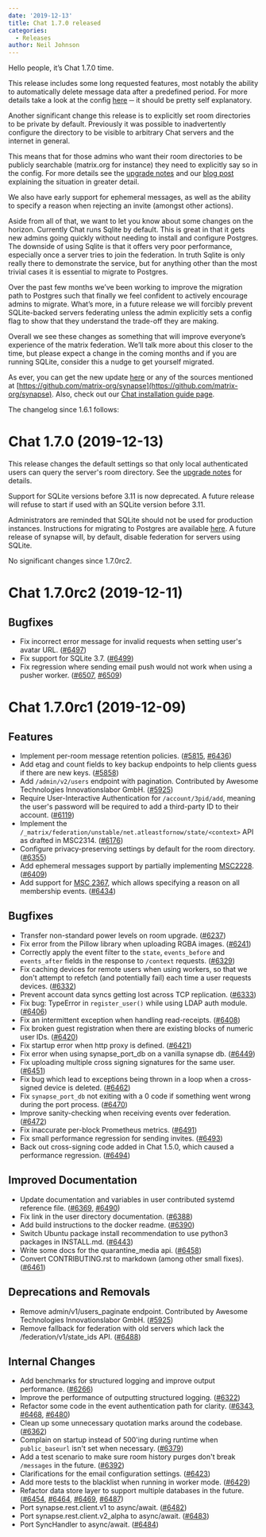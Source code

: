 ```yaml
---
date: '2019-12-13'
title: Chat 1.7.0 released
categories:
  - Releases
author: Neil Johnson
---
```


Hello people, it’s Chat 1.7.0 time.

This release includes some long requested features, most notably the ability to automatically delete message data after a predefined period. For more details take a look at the config [here](https://github.com/matrix-org/synapse/blob/v1.7.0/docs/sample_config.yaml#L332-L393) ─ it should be pretty self explanatory.

Another significant change this release is to explicitly set room directories to be private by default. Previously it was possible to inadvertently configure the directory to be visible to arbitrary Chat servers and the internet in general.

This means that for those admins who want their room directories to be publicly searchable (matrix.org for instance) they need to explicitly say so in the config. For more details see the [upgrade notes](https://github.com/matrix-org/synapse/blob/v1.7.0/UPGRADE.rst#upgrading-to-v170) and our [blog post](https://matrix.org/blog/2019/11/09/avoiding-unwelcome-visitors-on-private-matrix-servers/) explaining the situation in greater detail.

We also have early support for ephemeral messages, as well as the ability to specify a reason when rejecting an invite (amongst other actions).

Aside from all of that, we want to let you know about some changes on the horizon. Currently Chat runs Sqlite by default. This is great in that it gets new admins going quickly without needing to install and configure Postgres. The downside of using Sqlite is that it offers very poor performance, especially once a server tries to join the federation. In truth Sqlite is only really there to demonstrate the service, but for anything other than the most trivial cases it is essential to migrate to Postgres.

Over the past few months we’ve been working to improve the migration path to Postgres such that finally we feel confident to actively encourage admins to migrate. What’s more, in a future release we will forcibly prevent SQLite-backed servers federating unless the admin explicitly sets a config flag to show that they understand the trade-off they are making.

Overall we see these changes as something that will improve everyone’s experience of the matrix federation. We’ll talk more about this closer to the time, but please expect a change in the coming months and if you are running SQLite, consider this a nudge to get yourself migrated.

As ever, you can get the new update [here](https://github.com/matrix-org/synapse/releases/tag/v1.7.0) or any of the sources mentioned at [https://github.com/matrix-org/synapse](https://github.com/matrix-org/synapse). Also, check out our [Chat installation guide page](https://matrix.org/docs/guides/installing-synapse).

The changelog since 1.6.1 follows:


Chat 1.7.0 (2019-12-13)
==========================

This release changes the default settings so that only local authenticated users can query the server's room directory. See the [upgrade notes](https://github.com/matrix-org/synapse/blob/v1.7.0/UPGRADE.rst#upgrading-to-v170) for details.

Support for SQLite versions before 3.11 is now deprecated. A future release will refuse to start if used with an SQLite version before 3.11.

Administrators are reminded that SQLite should not be used for production instances. Instructions for migrating to Postgres are available [here](https://github.com/matrix-org/synapse/blob/v1.7.0/docs/postgres.md). A future release of synapse will, by default, disable federation for servers using SQLite.

No significant changes since 1.7.0rc2.


Chat 1.7.0rc2 (2019-12-11)
=============================

Bugfixes
--------

- Fix incorrect error message for invalid requests when setting user's avatar URL. ([\#6497](https://github.com/matrix-org/synapse/issues/6497))
- Fix support for SQLite 3.7. ([\#6499](https://github.com/matrix-org/synapse/issues/6499))
- Fix regression where sending email push would not work when using a pusher worker. ([\#6507](https://github.com/matrix-org/synapse/issues/6507), [\#6509](https://github.com/matrix-org/synapse/issues/6509))


Chat 1.7.0rc1 (2019-12-09)
=============================

Features
--------

- Implement per-room message retention policies. ([\#5815](https://github.com/matrix-org/synapse/issues/5815), [\#6436](https://github.com/matrix-org/synapse/issues/6436))
- Add etag and count fields to key backup endpoints to help clients guess if there are new keys. ([\#5858](https://github.com/matrix-org/synapse/issues/5858))
- Add `/admin/v2/users` endpoint with pagination. Contributed by Awesome Technologies Innovationslabor GmbH. ([\#5925](https://github.com/matrix-org/synapse/issues/5925))
- Require User-Interactive Authentication for `/account/3pid/add`, meaning the user's password will be required to add a third-party ID to their account. ([\#6119](https://github.com/matrix-org/synapse/issues/6119))
- Implement the `/_matrix/federation/unstable/net.atleastfornow/state/<context>` API as drafted in MSC2314. ([\#6176](https://github.com/matrix-org/synapse/issues/6176))
- Configure privacy-preserving settings by default for the room directory. ([\#6355](https://github.com/matrix-org/synapse/issues/6355))
- Add ephemeral messages support by partially implementing [MSC2228](https://github.com/matrix-org/matrix-doc/pull/2228). ([\#6409](https://github.com/matrix-org/synapse/issues/6409))
- Add support for [MSC 2367](https://github.com/matrix-org/matrix-doc/pull/2367), which allows specifying a reason on all membership events. ([\#6434](https://github.com/matrix-org/synapse/issues/6434))


Bugfixes
--------

- Transfer non-standard power levels on room upgrade. ([\#6237](https://github.com/matrix-org/synapse/issues/6237))
- Fix error from the Pillow library when uploading RGBA images. ([\#6241](https://github.com/matrix-org/synapse/issues/6241))
- Correctly apply the event filter to the `state`, `events_before` and `events_after` fields in the response to `/context` requests. ([\#6329](https://github.com/matrix-org/synapse/issues/6329))
- Fix caching devices for remote users when using workers, so that we don't attempt to refetch (and potentially fail) each time a user requests devices. ([\#6332](https://github.com/matrix-org/synapse/issues/6332))
- Prevent account data syncs getting lost across TCP replication. ([\#6333](https://github.com/matrix-org/synapse/issues/6333))
- Fix bug: TypeError in `register_user()` while using LDAP auth module. ([\#6406](https://github.com/matrix-org/synapse/issues/6406))
- Fix an intermittent exception when handling read-receipts. ([\#6408](https://github.com/matrix-org/synapse/issues/6408))
- Fix broken guest registration when there are existing blocks of numeric user IDs. ([\#6420](https://github.com/matrix-org/synapse/issues/6420))
- Fix startup error when http proxy is defined. ([\#6421](https://github.com/matrix-org/synapse/issues/6421))
- Fix error when using synapse_port_db on a vanilla synapse db. ([\#6449](https://github.com/matrix-org/synapse/issues/6449))
- Fix uploading multiple cross signing signatures for the same user. ([\#6451](https://github.com/matrix-org/synapse/issues/6451))
- Fix bug which lead to exceptions being thrown in a loop when a cross-signed device is deleted. ([\#6462](https://github.com/matrix-org/synapse/issues/6462))
- Fix `synapse_port_db` not exiting with a 0 code if something went wrong during the port process. ([\#6470](https://github.com/matrix-org/synapse/issues/6470))
- Improve sanity-checking when receiving events over federation. ([\#6472](https://github.com/matrix-org/synapse/issues/6472))
- Fix inaccurate per-block Prometheus metrics. ([\#6491](https://github.com/matrix-org/synapse/issues/6491))
- Fix small performance regression for sending invites. ([\#6493](https://github.com/matrix-org/synapse/issues/6493))
- Back out cross-signing code added in Chat 1.5.0, which caused a performance regression. ([\#6494](https://github.com/matrix-org/synapse/issues/6494))


Improved Documentation
----------------------

- Update documentation and variables in user contributed systemd reference file. ([\#6369](https://github.com/matrix-org/synapse/issues/6369), [\#6490](https://github.com/matrix-org/synapse/issues/6490))
- Fix link in the user directory documentation. ([\#6388](https://github.com/matrix-org/synapse/issues/6388))
- Add build instructions to the docker readme. ([\#6390](https://github.com/matrix-org/synapse/issues/6390))
- Switch Ubuntu package install recommendation to use python3 packages in INSTALL.md. ([\#6443](https://github.com/matrix-org/synapse/issues/6443))
- Write some docs for the quarantine_media api. ([\#6458](https://github.com/matrix-org/synapse/issues/6458))
- Convert CONTRIBUTING.rst to markdown (among other small fixes). ([\#6461](https://github.com/matrix-org/synapse/issues/6461))


Deprecations and Removals
-------------------------

- Remove admin/v1/users_paginate endpoint. Contributed by Awesome Technologies Innovationslabor GmbH. ([\#5925](https://github.com/matrix-org/synapse/issues/5925))
- Remove fallback for federation with old servers which lack the /federation/v1/state_ids API. ([\#6488](https://github.com/matrix-org/synapse/issues/6488))


Internal Changes
----------------

- Add benchmarks for structured logging and improve output performance. ([\#6266](https://github.com/matrix-org/synapse/issues/6266))
- Improve the performance of outputting structured logging. ([\#6322](https://github.com/matrix-org/synapse/issues/6322))
- Refactor some code in the event authentication path for clarity. ([\#6343](https://github.com/matrix-org/synapse/issues/6343), [\#6468](https://github.com/matrix-org/synapse/issues/6468), [\#6480](https://github.com/matrix-org/synapse/issues/6480))
- Clean up some unnecessary quotation marks around the codebase. ([\#6362](https://github.com/matrix-org/synapse/issues/6362))
- Complain on startup instead of 500'ing during runtime when `public_baseurl` isn't set when necessary. ([\#6379](https://github.com/matrix-org/synapse/issues/6379))
- Add a test scenario to make sure room history purges don't break `/messages` in the future. ([\#6392](https://github.com/matrix-org/synapse/issues/6392))
- Clarifications for the email configuration settings. ([\#6423](https://github.com/matrix-org/synapse/issues/6423))
- Add more tests to the blacklist when running in worker mode. ([\#6429](https://github.com/matrix-org/synapse/issues/6429))
- Refactor data store layer to support multiple databases in the future. ([\#6454](https://github.com/matrix-org/synapse/issues/6454), [\#6464](https://github.com/matrix-org/synapse/issues/6464), [\#6469](https://github.com/matrix-org/synapse/issues/6469), [\#6487](https://github.com/matrix-org/synapse/issues/6487))
- Port synapse.rest.client.v1 to async/await. ([\#6482](https://github.com/matrix-org/synapse/issues/6482))
- Port synapse.rest.client.v2_alpha to async/await. ([\#6483](https://github.com/matrix-org/synapse/issues/6483))
- Port SyncHandler to async/await. ([\#6484](https://github.com/matrix-org/synapse/issues/6484))
